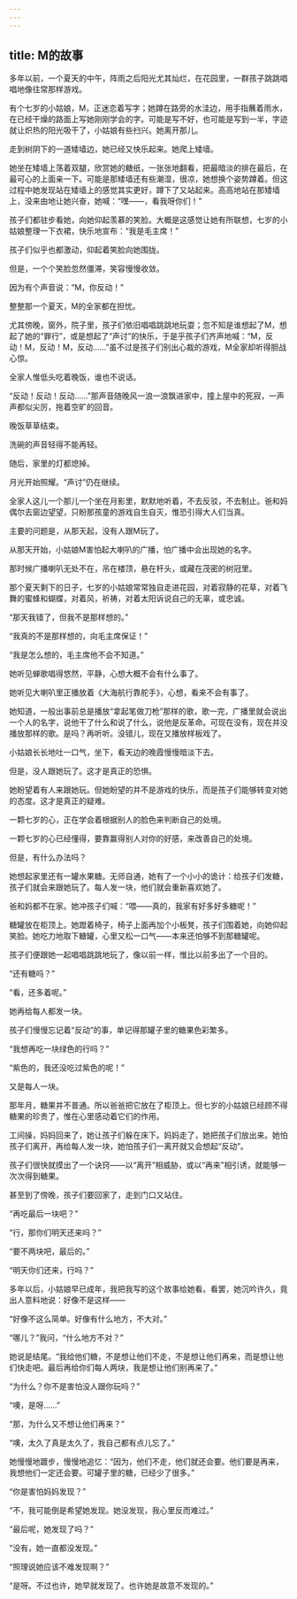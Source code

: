 ```yaml
---
---
---
```

title: M的故事
---




多年以前，一个夏天的中午，阵雨之后阳光尤其灿烂，在花园里，一群孩子跳跳唱唱地像往常那样游戏。

有个七岁的小姑娘，M，正迷恋着写字；她蹲在路旁的水洼边，用手指蘸着雨水，在已经干燥的路面上写她刚刚学会的字。可能是写不好，也可能是写到一半，字迹就让炽热的阳光吸干了，小姑娘有些扫兴。她离开那儿。

走到树阴下的一道矮墙边，她已经又快乐起来。她爬上矮墙。

她坐在矮墙上荡着双腿，欣赏她的糖纸，一张张地翻看，把最暗淡的排在最后，在最可心的上面亲一下。可能是那矮墙还有些潮湿，很凉，她想换个姿势蹲着。但这过程中她发现站在矮墙上的感觉其实更好，蹲下了又站起来。高高地站在那矮墙上，没来由地让她兴奋，她喊：“嘿——，看我呀你们！”

孩子们都驻步看她，向她仰起羡慕的笑脸。大概是这感觉让她有所联想，七岁的小姑娘整理一下衣裙，快乐地宣布：“我是毛主席！”

孩子们似乎也都激动，仰起着笑脸向她围拢。

但是，一个个笑脸忽然僵滞，笑容慢慢收敛。

因为有个声音说：“M，你反动！”

整整那一个夏天，M的全家都在担忧。

尤其傍晚，窗外，院子里，孩子们依旧唱唱跳跳地玩耍；忽不知是谁想起了M，想起了她的“罪行”，或是想起了“声讨”的快乐，于是乎孩子们齐声地喊：“M，反动！M，反动！M，反动……”虽不过是孩子们别出心裁的游戏，M全家却听得胆战心惊。

全家人惟低头吃着晚饭，谁也不说话。

“反动！反动！反动……”那声音随晚风一浪一浪飘进家中，撞上屋中的死寂，一声声都似尖厉，拖着空旷的回音。

晚饭草草结束。

洗碗的声音轻得不能再轻。

随后，家里的灯都熄掉。

月光开始照耀。“声讨”仍在继续。

全家人这儿一个那儿一个坐在月影里，默默地听着，不去反驳，不去制止。爸和妈偶尔去窗边望望，只盼那孩童的游戏自生自灭，惟恐引得大人们当真。

主要的问题是，从那天起，没有人跟M玩了。

从那天开始，小姑娘M害怕起大喇叭的广播，怕广播中会出现她的名字。

那时候广播喇叭无处不在，吊在楼顶，悬在杆头，或藏在茂密的树冠里。

那个夏天剩下的日子，七岁的小姑娘常常独自走进花园，对着寂静的花草，对着飞舞的蜜蜂和蝴蝶，对着风，祈祷，对着太阳诉说自己的无辜，或忠诚。

“那天我错了，但我不是那样想的。”

“我真的不是那样想的，向毛主席保证！”

“我是怎么想的，毛主席他不会不知道。”

她听见蝉歌唱得悠然，平静，心想大概不会有什么事了。

她听见大喇叭里正播放着《大海航行靠舵手》，心想，看来不会有事了。

她知道，一般出事前总是播放“拿起笔做刀枪”那样的歌，歌一完，广播里就会说出一个人的名字，说他干了什么和说了什么，说他是反革命。可现在没有，现在并没播放那样的歌。是吗？再听听。没错儿，现在又播放样板戏了。

小姑娘长长地吐一口气，坐下，看天边的晚霞慢慢暗淡下去。

但是，没人跟她玩了。这才是真正的恐惧。

她盼望着有人来跟她玩。但她盼望的并不是游戏的快乐，而是孩子们能够转变对她的态度。这才是真正的疑难。

一颗七岁的心，正在学会着根据别人的脸色来判断自己的处境。

一颗七岁的心已经懂得，要靠赢得别人对你的好感，来改善自己的处境。

但是，有什么办法吗？

她想起家里还有一罐水果糖。无师自通，她有了一个小小的诡计：给孩子们发糖，孩子们就会来跟她玩了。每人发一块，他们就会重新喜欢她了。



爸和妈都不在家。她冲孩子们喊：“喂——真的，我家有好多好多糖呢！”

糖罐放在柜顶上。她蹬着椅子，椅子上面再加个小板凳，孩子们围着她，向她仰起笑脸。她吃力地取下糖罐，心里又松一口气——本来还怕够不到那糖罐呢。

孩子们便跟她一起唱唱跳跳地玩了，像以前一样，惟比以前多出了一个目的。

“还有糖吗？”

“看，还多着呢。”

她再给每人都发一块。

孩子们慢慢忘记着“反动”的事，单记得那罐子里的糖果色彩繁多。

“我想再吃一块绿色的行吗？”

“紫色的，我还没吃过紫色的呢！”

又是每人一块。

那年月，糖果并不普通。所以爸爸把它放在了柜顶上。但七岁的小姑娘已经顾不得糖果的珍贵了，惟在心里感动着它们的作用。

工间操，妈妈回来了，她让孩子们躲在床下。妈妈走了，她把孩子们放出来。她怕孩子们离开，再给每人发一块，她怕孩子们一离开就又会想起“反动”。

孩子们很快就摸出了一个诀窍——以“离开”相威胁，或以“再来”相引诱，就能够一次次得到糖果。

甚至到了傍晚，孩子们要回家了，走到门口又站住。

“再吃最后一块吧？”

“行，那你们明天还来吗？”

“要不两块吧，最后的。”

“明天你们还来，行吗？”

多年以后，小姑娘早已成年，我把我写的这个故事给她看。看罢，她沉吟许久，竟出人意料地说：好像不是这样——

“好像不这么简单。好像有什么地方，不大对。”

“哪儿？”我问，“什么地方不对？”

她说是结尾。“我给他们糖，不是想让他们不走，不是想让他们再来，而是想让他们快走吧。最后再给你们每人两块，我是想让他们别再来了。”

“为什么？你不是害怕没人跟你玩吗？”

“噢，是呀……”

“那，为什么又不想让他们再来？”

“噢，太久了真是太久了，我自己都有点儿忘了。”

她慢慢地踱步，慢慢地追忆：“因为，他们不走，他们就还会要。他们要是再来，我想他们一定还会要。可罐子里的糖，已经少了很多。”

“你是害怕妈妈发现？”

“不，我可能倒是希望她发现。她没发现，我心里反而难过。”

“最后呢，她发现了吗？”

“没有，她一直都没发现。”

“照理说她应该不难发现啊？”

“是呀。不过也许，她早就发现了。也许她是故意不发现的。”

